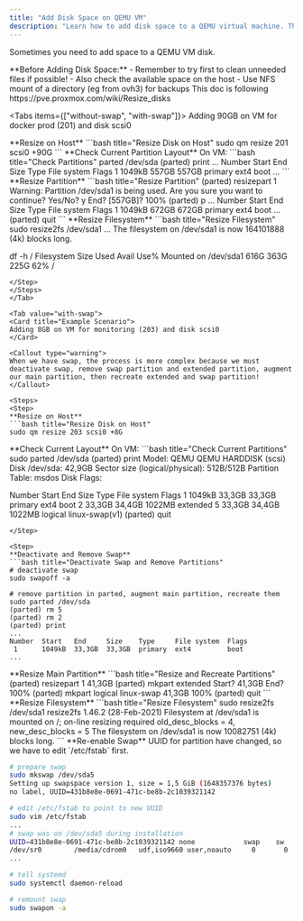 ```yaml
---
title: "Add Disk Space on QEMU VM"
description: "Learn how to add disk space to a QEMU virtual machine. This guide covers resizing disks on the host and within the VM, including steps for handling partitions with and without swap, and updating fstab for new UUIDs."
---
```



Sometimes you need to add space to a QEMU VM disk.

<Callout type="info">
**Before Adding Disk Space:**
- Remember to try first to clean unneeded files if possible!
- Also check the available space on the host
- Use NFS mount of a directory (eg from ovh3) for backups
</Callout>

<Callout type="info">
This doc is following https://pve.proxmox.com/wiki/Resize_disks
</Callout>

<Tabs items={["without-swap", "with-swap"]}>
<Tab value="without-swap">
<Card title="Example Scenario">
Adding 90GB on VM for docker prod (201) and disk scsi0
</Card>

<Steps>
<Step>
**Resize on Host**
```bash title="Resize Disk on Host"
sudo qm resize 201 scsi0 +90G
```
</Step>

<Step>
**Check Current Partition Layout**
On VM:
```bash title="Check Partitions"
parted /dev/sda
(parted) print
...
Number  Start   End    Size   Type     File system  Flags
 1      1049kB  557GB  557GB  primary  ext4         boot
...
```
</Step>

<Step>
**Resize Partition**
```bash title="Resize Partition"
(parted) resizepart 1 
Warning: Partition /dev/sda1 is being used. Are you sure you want to continue?
Yes/No? y
End?  [557GB]? 100%
(parted) p
...
Number  Start   End    Size   Type     File system  Flags
 1      1049kB  672GB  672GB  primary  ext4         boot
...
(parted) quit
```
</Step>

<Step>
**Resize Filesystem**
```bash title="Resize Filesystem"
sudo resize2fs /dev/sda1
...
The filesystem on /dev/sda1 is now 164101888 (4k) blocks long.

df -h /
Filesystem      Size  Used Avail Use% Mounted on
/dev/sda1       616G  363G  225G  62% /
```
</Step>
</Steps>
</Tab>

<Tab value="with-swap">
<Card title="Example Scenario">
Adding 8GB on VM for monitoring (203) and disk scsi0
</Card>

<Callout type="warning">
When we have swap, the process is more complex because we must deactivate swap, remove swap partition and extended partition, augment our main partition, then recreate extended and swap partition!
</Callout>

<Steps>
<Step>
**Resize on Host**
```bash title="Resize Disk on Host"
sudo qm resize 203 scsi0 +8G
```
</Step>

<Step>
**Check Current Layout**
On VM:
```bash title="Check Current Partitions"
sudo parted /dev/sda
(parted) print
Model: QEMU QEMU HARDDISK (scsi)
Disk /dev/sda: 42,9GB
Sector size (logical/physical): 512B/512B
Partition Table: msdos
Disk Flags: 

Number  Start   End     Size    Type      File system     Flags
 1      1049kB  33,3GB  33,3GB  primary   ext4            boot
 2      33,3GB  34,4GB  1022MB  extended
 5      33,3GB  34,4GB  1022MB  logical   linux-swap(v1)
 (parted) quit
```
</Step>

<Step>
**Deactivate and Remove Swap**
```bash title="Deactivate Swap and Remove Partitions"
# deactivate swap
sudo swapoff -a

# remove partition in parted, augment main partition, recreate them
sudo parted /dev/sda
(parted) rm 5
(parted) rm 2
(parted) print
...
Number  Start   End     Size    Type     File system  Flags
 1      1049kB  33,3GB  33,3GB  primary  ext4         boot
...
```
</Step>

<Step>
**Resize Main Partition**
```bash title="Resize and Recreate Partitions"
(parted) resizepart 1 41,3GB
(parted) mkpart extended
Start? 41,3GB
End? 100%
(parted) mkpart logical linux-swap 41,3GB 100%
(parted) quit
```
</Step>

<Step>
**Resize Filesystem**
```bash title="Resize Filesystem"
sudo resize2fs /dev/sda1
resize2fs 1.46.2 (28-Feb-2021)
Filesystem at /dev/sda1 is mounted on /; on-line resizing required
old_desc_blocks = 4, new_desc_blocks = 5
The filesystem on /dev/sda1 is now 10082751 (4k) blocks long.
```
</Step>

<Step>
**Re-enable Swap**
<Callout type="info">
UUID for partition have changed, so we have to edit `/etc/fstab` first.
</Callout>

```bash title="Re-enable Swap"
# prepare swap
sudo mkswap /dev/sda5
Setting up swapspace version 1, size = 1,5 GiB (1648357376 bytes)
no label, UUID=431b8e8e-0691-471c-be8b-2c1039321142

# edit /etc/fstab to point to new UUID
sudo vim /etc/fstab
...
# swap was on /dev/sda5 during installation
UUID=431b8e8e-0691-471c-be8b-2c1039321142 none            swap    sw              0       0
/dev/sr0        /media/cdrom0   udf,iso9660 user,noauto     0       0
...

# tell systemd
sudo systemctl daemon-reload

# remount swap
sudo swapon -a
```
</Step>
</Steps>
</Tab>
</Tabs>
